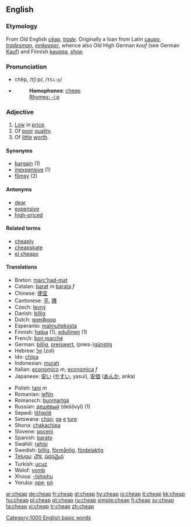 ==English==

===Etymology===
From Old English [[cēap]], ''[[trade]]''. Originally a loan from Latin [[caupo]], ''[[tradesman]]'', ''[[innkeeper]]'', whence also Old High German ''kouf'' (see German [[Kauf]]) and Finnish [[kauppa]], ''[[shop]]''.

===Pronunciation===
*chēp, /tʃiːp/, /<tt>tSi:p</tt>/
*{{audio|en-us-cheap.ogg|Audio (US)}}
*:'''Homophones''': [[cheep]]
*:[[Rhymes:English:-iːp|Rhymes: -iːp]]

===Adjective===
{{en-adj|cheaper|cheapest}}
# [[Low]] in [[price]].
# Of [[poor]] [[quality]].
# Of [[little]] [[worth]].

====Synonyms====
*[[bargain]] (1)
*[[inexpensive]] (1)
*[[flimsy]] (2)

====Antonyms====
*[[dear]]<!-- used in Australia, not sure about elsewhere -->
*[[expensive]]
*[[high-priced]]

====Related terms====
*[[cheaply]]
*[[cheapskate]]
*[[el cheapo]]

====Translations====
{{top}}
*Breton: [[marc'had-mat]]
*Catalan: [[barat]] ''m'' [[barata]] ''f''
*Chinese: [[便宜]]
*Cantonese: [[平]], [[賤]]
*Czech: [[levný]]
*Danish: [[billig]]
*Dutch: [[goedkoop]]
*Esperanto: [[malmultekosta]]
*Finnish: [[halpa]] (1), [[edullinen]] (1)
*French: [[bon marché]]
*German: [[billig]], [[preiswert]], (preis-)[[günstig]]
*Hebrew: [[זול]] (zol)
*Ido: [[chipa]]
*Indonesian: [[murah]]
*Italian: [[economico]] ''m'', [[economica]] ''f''
*Japanese: [[安い]] ([[やすい]], yasui), [[安価]] ([[あんか]], anka)
{{mid}}
*Polish: [[tani]] ''m''
*Romanian: [[ieftin]]
*Romansch: [[bunmartgà]]
*Russian: [[дешёвый]] (dešǒvyĭ) (1)
*Sepedi: [[tšhipilê]]
*Setswana: [[chipi]]; [[ga]] [[e]] [[ture]]
*Shona: [[chakachipa]]
*Slovene: [[poceni]]
*Spanish: [[barato]]
*Swahili: [[rahisi]]
*Swedish: [[billig]], [[förmånlig]], [[fördelaktig]]
*[[Telugu]]: [[చౌక]], [[సరసమైన]]
*Turkish: [[ucuz]]
*Wolof: [[yomb]]
*Xhosa: [[-tshiphu]]
*Yoruba: [[ọpẹ]]; [[pọ̀]]
{{bottom}}

[[Category:1000 English basic words]]

[[ar:cheap]]
[[de:cheap]]
[[fr:cheap]]
[[gl:cheap]]
[[hy:cheap]]
[[io:cheap]]
[[it:cheap]]
[[kk:cheap]]
[[hu:cheap]]
[[pl:cheap]]
[[pt:cheap]]
[[ru:cheap]]
[[simple:cheap]]
[[fi:cheap]]
[[sv:cheap]]
[[ta:cheap]]
[[vi:cheap]]
[[tr:cheap]]
[[zh:cheap]]